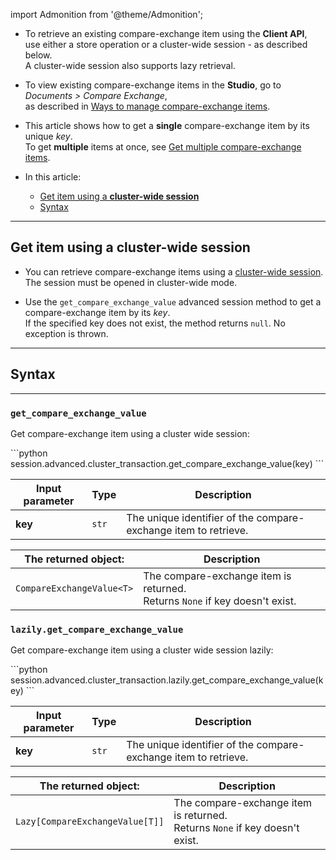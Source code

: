 ﻿import Admonition from '@theme/Admonition';

<Admonition type="note" title="">
 
* To retrieve an existing compare-exchange item using the **Client API**,  
  use either a store operation or a cluster-wide session - as described below.  
  A cluster-wide session also supports lazy retrieval.

* To view existing compare-exchange items in the **Studio**, go to _Documents > Compare Exchange_,  
  as described in [Ways to manage compare-exchange items](../compare-exchange/overview#ways-to-create-and-manage-compare-exchange-items).  

* This article shows how to get a **single** compare-exchange item by its unique _key_.  
  To get **multiple** items at once, see [Get multiple compare-exchange items](../compare-exchange/get-cmpxchg-items).

* In this article:    
  * [Get item using a **cluster-wide session**](../compare-exchange/get-cmpxchg-item#get-item-using-a-cluster-wide-session)
  * [Syntax](../compare-exchange/get-cmpxchg-item#syntax)

</Admonition>

---

## Get item using a cluster-wide session

* You can retrieve compare-exchange items using a [cluster-wide session](../client-api/session/cluster-transaction/overview#open-a-cluster-transaction).  
  The session must be opened in cluster-wide mode.
  
* Use the `get_compare_exchange_value` advanced session method to get a compare-exchange item by its _key_.  
  If the specified key does not exist, the method returns `null`. No exception is thrown.

---

## Syntax

---

### `get_compare_exchange_value`  
Get compare-exchange item using a cluster wide session:

<TabItem value="" label="">
```python
session.advanced.cluster_transaction.get_compare_exchange_value(key)
```
</TabItem>

| Input parameter | Type  | Description                                                     |
|-----------------|-------|-----------------------------------------------------------------|
| **key**         | `str` | The unique identifier of the compare-exchange item to retrieve. |

| The returned object:      | Description                                                    |
|---------------------------|----------------------------------------------------------------|
| `CompareExchangeValue<T>` | The compare-exchange item is returned.<br/>Returns `None` if key doesn't exist. |


### `lazily.get_compare_exchange_value`  
Get compare-exchange item using a cluster wide session lazily:

<TabItem value="" label="">
```python
session.advanced.cluster_transaction.lazily.get_compare_exchange_value(key)
```
</TabItem>

| Input parameter | Type  | Description                                                     |
|-----------------|-------|-----------------------------------------------------------------|
| **key**         | `str` | The unique identifier of the compare-exchange item to retrieve. |

| The returned object:            | Description                                                    |
|---------------------------------|----------------------------------------------------------------|
| `Lazy[CompareExchangeValue[T]]` | The compare-exchange item is returned.<br/>Returns `None` if key doesn't exist. |
